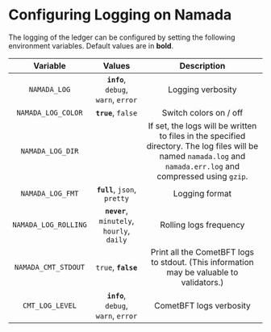 # Configuring Logging on Namada

The logging of the ledger can be configured by setting the following environment variables.
Default values are in **bold**.

| Variable             | Values                                     | Description             |
| :------------------: | :----------------------------------------: | :---------------------: |
| `NAMADA_LOG`         | **`info`**, `debug`, `warn`, `error`       | Logging verbosity       |
| `NAMADA_LOG_COLOR`   | **`true`**, `false`                        | Switch colors on / off  |
| `NAMADA_LOG_DIR`     |                                            | If set, the logs will be written to files in the specified directory. The log files will be named `namada.log` and `namada.err.log` and compressed using `gzip`. |
| `NAMADA_LOG_FMT`     | **`full`**, `json`, `pretty`               | Logging format          |
| `NAMADA_LOG_ROLLING` | **`never`**, `minutely`, `hourly`, `daily` | Rolling logs frequency  |
| `NAMADA_CMT_STDOUT`  | `true`, **`false`**                        | Print all the CometBFT logs to stdout. (This information may be valuable to validators.) |
| `CMT_LOG_LEVEL`      | **`info`**, `debug`, `warn`, `error`       | CometBFT logs verbosity |
